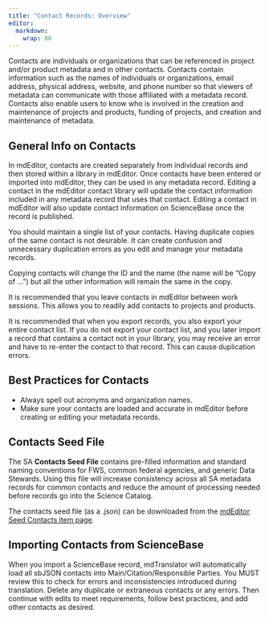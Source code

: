 ```yaml
---
title: "Contact Records: Overview"
editor: 
  markdown: 
    wrap: 80
---
```


Contacts are individuals or organizations that can be referenced in project
and/or product metadata and in other contacts. Contacts contain information such
as the names of individuals or organizations, email address, physical address,
website, and phone number so that viewers of metadata can communicate with those
affiliated with a metadata record. Contacts also enable users to know who is
involved in the creation and maintenance of projects and products, funding of
projects, and creation and maintenance of metadata.

## General Info on Contacts

In mdEditor, contacts are created separately from individual records and then
stored within a library in mdEditor. Once contacts have been entered or imported
into mdEditor, they can be used in any metadata record. Editing a contact in the
mdEditor contact library will update the contact information included in any
metadata record that uses that contact. Editing a contact in mdEditor will also
update contact information on ScienceBase once the record is published.

::: {.callout-caution icon=false}
You should maintain a single list of your contacts.
Having duplicate copies of the same contact is not desirable. It can create
confusion and unnecessary duplication errors as you edit and manage your
metadata records.
:::

Copying contacts will change the ID and the name (the name will be “Copy of …”)
but all the other information will remain the same in the copy.

It is recommended that you leave contacts in mdEditor between work sessions.
This allows you to readily add contacts to projects and products.

It is recommended that when you export records, you also
export your entire contact list. If you do not export your contact list, and you
later import a record that contains a contact not in your library, you may
receive an error and have to re-enter the contact to that record. This can cause
duplication errors. 

## Best Practices for Contacts

-   Always spell out acronyms and organization names.
-   Make sure your contacts are loaded and accurate in mdEditor before creating
    or editing your metadata records.

## Contacts Seed File

The SA **Contacts Seed File** contains pre-filled information and standard naming
conventions for FWS, common federal agencies, and generic Data Stewards. Using
this file will increase consistency across all SA metadata records for common
contacts and reduce the amount of processing needed before records go into the
Science Catalog.

The contacts seed file (as a .json) can be downloaded from the
[mdEditor Seed Contacts item page](https://www.sciencebase.gov/catalog/item/5df8d2b7e4b0cdded73b4069).

## Importing Contacts from ScienceBase

When you import a ScienceBase record, mdTranslator will automatically load all
sbJSON contacts into Main/Citation/Responsible Parties. You MUST review this to
check for errors and inconsistencies introduced during translation. Delete any
duplicate or extraneous contacts or any errors. Then continue with edits to meet
requirements, follow best practices, and add other contacts as desired.
